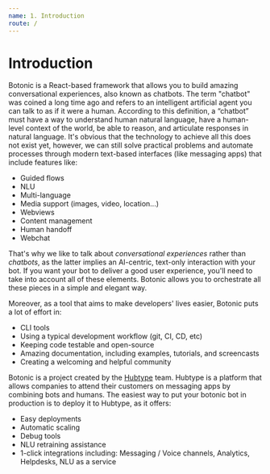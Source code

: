 ```yaml
---
name: 1. Introduction
route: /
---
```



# **Introduction**

Botonic is a React-based framework that allows you to build amazing conversational experiences, also known as chatbots.
The term "chatbot" was coined a long time ago and refers to an intelligent artificial agent you can talk to as if it were a human. According to this definition, a “chatbot” must have a way to understand human natural language, have a human-level context of the world, be able to reason, and articulate responses in natural language. It's obvious that the technology to achieve all this does not exist yet, however, we can still solve practical problems and automate processes through modern text-based interfaces (like messaging apps) that include features like:

* Guided flows
* NLU
* Multi-language
* Media support (images, video, location...)
* Webviews
* Content management
* Human handoff
* Webchat

That's why we like to talk about *conversational experiences* rather than *chatbots*, as the latter implies an AI-centric, text-only interaction with your bot. If you want your bot to deliver a good user experience, you'll need to take into account all of these elements. Botonic allows you to orchestrate all these pieces in a simple and elegant way.

Moreover, as a tool that aims to make developers' lives easier, Botonic puts a lot of effort in:

* CLI tools
* Using a typical development workflow (git, CI, CD, etc)
* Keeping code testable and open-source
* Amazing documentation, including examples, tutorials, and screencasts
* Creating a welcoming and helpful community

Botonic is a project created by the [Hubtype](https://hubtype.com) team. Hubtype is a platform that allows companies to attend their customers on messaging apps by combining bots and humans.
The easiest way to put your botonic bot in production is to deploy it to Hubtype, as it offers:

* Easy deployments
* Automatic scaling
* Debug tools
* NLU retraining assistance
* 1-click integrations including: Messaging / Voice channels, Analytics, Helpdesks, NLU as a service





<div style={{display:"flex", justifyContent:"flex-end"}}>
 <NextButton title="Getting Started: Installation" href="/getting-started/installation" />
 </div>